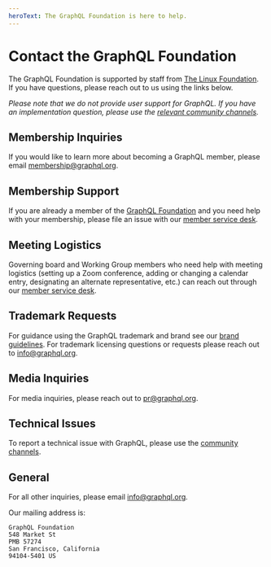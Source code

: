 ```yaml
---
heroText: The GraphQL Foundation is here to help.
---
```


# Contact the GraphQL Foundation

The GraphQL Foundation is supported by staff from [The Linux Foundation](https://linuxfoundation.org). If you have questions, please reach out to us using the links below.

_Please note that we do not provide user support for GraphQL. If you have an implementation question,
please use the [relevant community channels](/community/)._

## Membership Inquiries

If you would like to learn more about becoming a GraphQL member, please email
[membership@graphql.org](mailto:membership@graphql.org).

## Membership Support

If you are already a member of the [GraphQL Foundation](/foundation/) and you need help with your membership, please file an issue with our [member service desk](https://members.graphql.org).

## Meeting Logistics

Governing board and Working Group members who need help with meeting logistics (setting up a Zoom conference, adding or changing a calendar entry, designating an alternate representative, etc.) can reach out through our [member service desk](https://members.graphql.org).

## Trademark Requests

For guidance using the GraphQL trademark and brand see our [brand guidelines](/brand). For trademark licensing questions or requests please reach out to [info@graphql.org](mailto:info@graphql.org?subject=Trademark%20Request).

## Media Inquiries

For media inquiries, please reach out to [pr@graphql.org](mailto:pr@graphql.org).

## Technical Issues

To report a technical issue with GraphQL, please use the [community channels](/community/).

## General

For all other inquiries, please email [info@graphql.org](mailto:info@graphql.org).

Our mailing address is:

```text copy
GraphQL Foundation
548 Market St
PMB 57274
San Francisco, California
94104-5401 US
```
